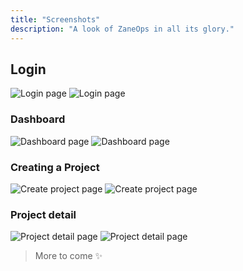 ```yaml
---
title: "Screenshots"
description: "A look of ZaneOps in all its glory."
---
```



## Login

<Image className="block dark:hidden" src={LoginLight} alt="Login page" />
<Image className="!hidden dark:!block" src={LoginDark} alt="Login page" />

### Dashboard


<Image className="block dark:hidden" src={DashboardLight} alt="Dashboard page" />
<Image className="!hidden dark:!block" src={DashboardDark} alt="Dashboard page" />

### Creating a Project


<Image className="block dark:hidden" src={CreateProjectLight} alt="Create project page" />
<Image className="!hidden dark:!block" src={CreateProjectDark} alt="Create project page" />

### Project detail

<Image className="block dark:hidden" src={ProjectDetailLight} alt="Project detail page" />
<Image className="!hidden dark:!block" src={ProjectDetailDark} alt="Project detail page" />


> More to come ✨ 